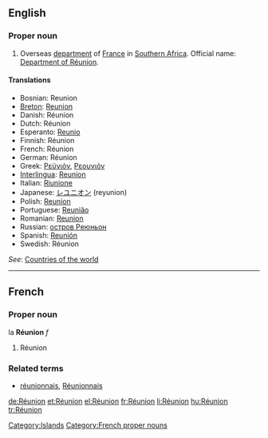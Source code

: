 {{see|reunion|Reunion|réunion}}
==English==
{{wikipedia}}

===Proper noun===
{{en-proper noun}}

# Overseas [[department]] of [[France]] in [[Southern Africa]]. Official name: [[Department of Réunion]].

====Translations====
* Bosnian: Reunion {{m}}
* [[Breton]]: [[Reunion]]
* Danish: Réunion
* Dutch: Réunion
* Esperanto: [[Reunio]]
* Finnish: Réunion
* French: Réunion
* German: Réunion
* Greek: [[Ρεϋνιόν]], [[Ρεουνιόν]]
* [[Interlingua]]: [[Reunion]]
* Italian: [[Riunione]]
* Japanese: [[レユニオン]] (reyunion)
* Polish: [[Reunion]]
* Portuguese: [[Reunião]]
* Romanian: [[Reunion]] {{n}}
* Russian: [[остров Реюньон]]
* Spanish: [[Reunión]]
* Swedish: Réunion

''See'': [[Appendix:Countries of the world|Countries of the world]]
[[Category:Islands]]
----

==French==

===Proper noun===
la '''Réunion''' ''f''

# Réunion

===Related terms===
* [[réunionnais]], [[Réunionnais]]

[[Category:French proper nouns]]

[[de:Réunion]]
[[et:Réunion]]
[[el:Réunion]]
[[fr:Réunion]]
[[li:Réunion]]
[[hu:Réunion]]
[[tr:Réunion]]